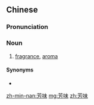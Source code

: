 ==Chinese==
{{zh-forms}}

===Pronunciation===
{{zh-pron
|m=fāngwèi
|c=fong1 mei6
|mn=phang-bī
|cat=n
}}

===Noun===
{{zh-noun}}

# [[fragrance]], [[aroma]]

====Synonyms====
* {{zh-l|香味}}

[[zh-min-nan:芳味]]
[[mg:芳味]]
[[zh:芳味]]